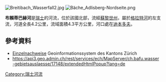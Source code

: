 {{Coord|47.40079|N|8.60828|E|display=title}}
[[Image:Breitibach_Wasserfall2.jpg|right]]
[[Image:Bäche_Adlisberg-Nordseite.png|right]]

'''布賴蒂巴赫河'''是[[瑞士|瑞士]]的河流，位於該國北部，流經[[蘇黎世州|蘇黎世州]]，屬於[[格拉特河|格拉特河]]的左支流，河道全長4.2公里，流域面積4.3平方公里，河口處在[[迪本多夫|迪本多夫]]。

==參考資料==
* [http://maps.zh.ch/ Einzelnachweise] {{Wayback|url=http://maps.zh.ch/ |date=20190217202341 }} Geoinformationssystem des Kantons Zürich
* https://api3.geo.admin.ch/rest/services/ech/MapServer/ch.bafu.wasser-gebietsauslaesse/17148/extendedHtmlPopup?lang=de{{Dead link}}

{{Switzerland-geo-stub}}
[[Category:瑞士河流|Category:瑞士河流]]